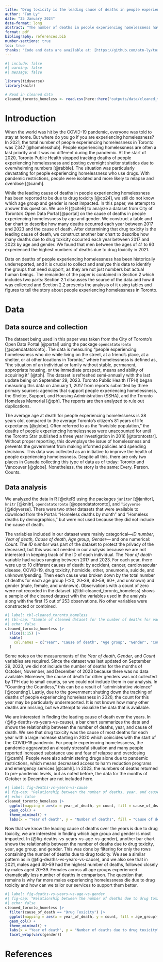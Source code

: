 ```yaml
---
title: "Drug toxicity is the leading cause of deaths in people experiencing homelessness: Highest number of deaths due to drug toxicity occurring in men between the ages of 41 and 60 in 2021"
author: "Tam Ly"
date: "25 January 2024"
date-format: long
abstract: "The number of deaths in people experiencing homelessness have been increasing since the COVID-19 pandemic. Using data obtained between 2017 and 2023 from the City of Toronto's Open Data Portal, we investigated the cause of deaths in people experiencing homelessness by age and gender. We found that drug toxicity is the leading cause of death, and among these deaths, men between the ages of 41 to 60 experienced the highest numbers in 2021. Our discovery reveals the hidden impacts of the pandemic on people experiencing homelessness who use drugs and highlights the need for improved services."
format: pdf
bibliography: references.bib
number-sections: true
toc: true
thanks: "Code and data are available at: [https://github.com/atn-ly/toronto_homeless_deaths_by_cause](https://github.com/atn-ly/toronto_homeless_deaths_by_cause)"
---
```


```r
#| include: false
#| warning: false
#| message: false

library(tidyverse)
library(knitr)

# Read in cleaned data
cleaned_toronto_homeless <- read.csv(here::here("outputs/data/cleaned_toronto_homeless.csv"))
```

\newpage

# Introduction

When the world was hit by the COVID-19 pandemic, everyone was told to stay at home. But where do you go if you are experiencing homelessness? In 2021, the total number of people experiencing homelessness in Toronto was 7,347 [@homelesshub]. People experiencing homelessness are often a last priority and it was no different during the pandemic. At the start of 2020, Toronto Public Health stopped tracking deaths of people experiencing homelessness and posting overnight shelter statistics due to overwhelming numbers [@rabble]. The situation was particularly devastating for people experiencing homelessness who use drugs. With pandemic restrictions, people were isolated and more likely to relapse and overdose [@camh]. 

While the leading cause of deaths in people experiencing homelessness has been reported to be due to drug toxicity [@cp24], we still do not know which age group and gender is most impacted. In this paper, we attempt to answer this question. We use R [@citeR] to analyze a dataset from City of Toronto's Open Data Portal [@portal] on the cause of deaths in people experiencing homelessness by age and gender. We construct a table and bar chart to describe how many deaths occurred each year between 2017 and 2023 and the cause of death. After determining that drug toxicity is the leading cause of death, we construct another bar chart to describe how many deaths due to drug toxicity occurred each year between 2017 and 2023 by age and gender. We found that men between the ages of 41 to 60 experienced the highest numbers of deaths due to drug toxicity in 2021.

Data on deaths of people experiencing homelessness has been historically underreported, and it is crucial to collect and analyze this data to identify the groups that need support, as they are not just numbers but actual human beings. The remainder of the paper is contained in Section 2 which includes two parts: Section 2.1 discusses the source of the data and how it was collected and Section 2.2 presents the analysis of it using tables and figures to tell the story about people experiencing homelessness in Toronto. 

\newpage

# Data

## Data source and collection
The dataset being used in this paper was taken from the City of Toronto’s Open Data Portal [@portal] using the package `opendatatoronto` [@opendatatoronto]. The data is measuring “people experiencing homelessness who die while living on the street, at a friend’s place, at a shelter, or at other locations in Toronto,” where homelessness is defined as, “the situation of an individual or family without stable, permanent, appropriate housing, or the immediate prospect, means and ability of acquiring it” [@tph]. The dataset is refreshed semi-annually with the last update being on September 29, 2023. Toronto Public Health (TPH) began measuring this data on January 1, 2017 from reports submitted by three primary sources: agencies that support people experiencing homelessness, the Shelter, Support, and Housing Administration (SSHA), and the Toronto Homeless Memorial [@tph]. The reports are then analyzed to rule out duplications.

The average age at death for people experiencing homelessness is 38 years old, compared to the average Toronto’s citizen’s 81 years of life expectancy [@globe]. Often referred to as the “invisible population,” the deaths of people experiencing homelessness were unaccounted for until the Toronto Star published a three year investigation in 2016 [@torontostar]. Without proper reporting, this downplays the issue of homelessness and prevents the government from making informed policies and spending decisions. This data was collected as an initiative to improve the health of people experiencing homelessness. Despite all this, there are only two places in Canada collecting this type of data as of today: Toronto and Vancouver [@globe]. Nonetheless, the story is the same: Every. Person. Counts.

## Data analysis
We analyzed the data in R [@citeR] using the packages `janitor` [@janitor], `knitr` [@knitr], `opendatatoronto` [@opendatatoronto], and `Tidyverse` [@tidyverse]. There were two other datasets that were available to download from the Portal: “Homeless deaths by month” and “Homeless deaths by demographics,” but were not used because they did not include the cause of death.

\newpage

The variables included in our dataset were mainly categorical—*ID number*, *Year of death*, *Cause of death*, *Age group*, *Gender*— and one numerical: *Count*. The *ID number* was part of the dataset to protect the privacy of the deceased, but this was not needed in our analysis because we are not interested in keeping track of the ID of each individual. The *Year of death* variable had values ranging between 2017 and 2023. For each year, there were up to 10 different causes of death: by accident, cancer, cardiovascular disease, COVID-19, drug toxicity, homicide, other, pneumonia, suicide, and unknown/pending. Then each cause was broken down by the total number of deaths for each age group (<20, 20–39, 40–59, 60+, and unknown) and gender (male, female, and unknown). Observations with a count of zero were not recorded in the dataset. (@tbl-cleaned_toronto_homeless) shows a sample of the cleaned dataset with the variables used in the analysis along with the first 15 out of 253 observations. No other variables were constructed or combined.

```r
#| label: tbl-cleaned_toronto_homeless
#| tbl-cap: "Sample of cleaned dataset for the number of deaths for each cause of death, age group, and gender between 2017 and 2023"
#| echo: false
cleaned_toronto_homeless |>
  slice(1:15) |>
  kable(
    col.names = c("Year", "Cause of death", "Age group", "Gender", "Count")
  )
```

Some notes on the measurements of the *Year of death*, *Gender*, and *Count* variables are required. Since the dataset was last updated on September 29, 2023, we did not include the number of deaths for the months of October, November, and December of 2023 because there was no data available. Moreover, the cause of death for other genders was not collected by TPH due to small counts, so we could not include them in our analysis. In “Counting the Countless,” this can be a result of “administrative violence” [@counting]. Lastly, due to the government shutting down the tracking of deaths of people experiencing homelessness in 2020, the count for this year may be particularly underreported. It is not known how many other deaths are missing, but we attempt to visualize the data that is available.

\newpage

We are interested in finding the leading cause of death over the years. In (@fig-deaths-vs-years-vs-cause), a bar chart summarizes the data and shows the relationship between the number of deaths, year, and cause of death. We see that drug toxicity was the cause of most deaths for each year with a large increase starting in 2020 which coincides with the start of the COVID-19 pandemic. For people experiencing homelessness, the pandemic aggravated an already stressful situation and many people reported increased substance use and fear of relapse and overdosing [@camh]. People were also administering drugs alone due to pandemic restrictions, which means decreased access to harm reduction programs and emergency services [@camh]. In 2023, the numbers of deaths returned to pre-pandemic levels, but as noted before, the data for the months of October to December are not included here.

```r
#| label: fig-deaths-vs-years-vs-cause
#| fig-cap: "Relationship between the number of deaths, year, and cause of death"
#| echo: false
cleaned_toronto_homeless |> 
  ggplot(mapping = aes(x = year_of_death, y= count, fill = cause_of_death)) +
  geom_col() +
  theme_minimal() +
  labs(x = "Year of death", y = "Number of deaths", fill = "Cause of death")
```

\newpage

Now that we know the leading cause of deaths over the years is due to drug toxicity, we are interested in finding which age group and gender is most impacted. In (@fig-deaths-vs-years-vs-age-vs-gender), another bar chart shows the relationship between the number of deaths due to drug toxicity, year, age group, and gender. This was done by filtering for only the rows containing the number of deaths due to drug toxicity. We see a similar pattern as in (@fig-deaths-vs-years-vs-cause), and we also see that in 2021, males aged 40–59 had the highest number of deaths, followed closely by males aged 20–39. Females across all age groups experienced dramatically less number of deaths in comparison. The question that remains is why far more males experiencing homelessness die due to drug toxicity and how can we tailor our services to support them better.

```r
#| label: fig-deaths-vs-years-vs-age-vs-gender
#| fig-cap: "Relationship between the number of deaths due to drug toxicity for each age group and gender from 2017 to 2023"
#| echo: false
cleaned_toronto_homeless |> 
  filter(cause_of_death == "Drug Toxicity") |> 
  ggplot(mapping = aes(x = year_of_death, y = count, fill = age_group)) +
  geom_col() +
  theme_minimal() +
  labs(x = "Year of death", y = "Number of deaths due to drug toxicity", fill = "Age group") +
  facet_wrap(vars(gender))
```

\newpage

# References
